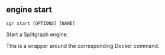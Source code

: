 
## engine start

```sgr start [OPTIONS] [NAME]```

Start a Splitgraph engine.

This is a wrapper around the corresponding Docker command.
